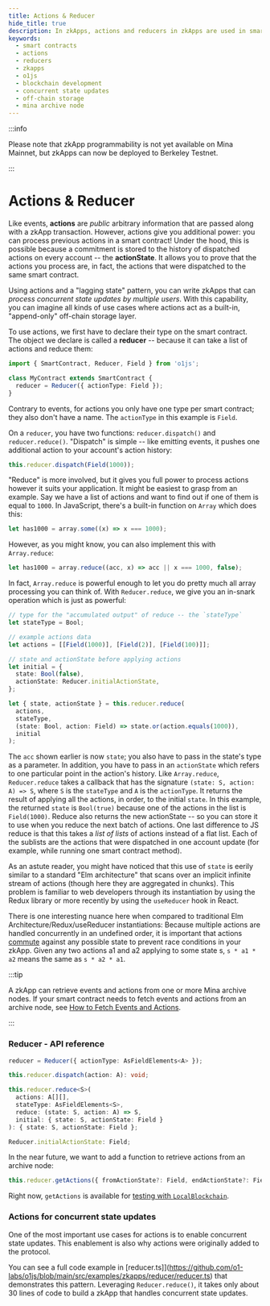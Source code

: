 ```yaml
---
title: Actions & Reducer
hide_title: true
description: In zkApps, actions and reducers in zkApps are used in smart contract development to enable concurrent state updates and act as an off-chain storage layer.
keywords:
  - smart contracts
  - actions
  - reducers
  - zkapps
  - o1js
  - blockchain development
  - concurrent state updates
  - off-chain storage
  - mina archive node
---
```


:::info

Please note that zkApp programmability is not yet available on Mina Mainnet, but zkApps can now be deployed to Berkeley Testnet.

:::

# Actions & Reducer

Like events, **actions** are _public_ arbitrary information that are passed along with a zkApp transaction. However, actions give you additional power: you can process previous actions in a smart contract! Under the hood, this is possible because a commitment is stored to the history of dispatched actions on every account -- the **actionState**. It allows you to prove that the actions you process are, in fact, the actions that were dispatched to the same smart contract.

Using actions and a "lagging state" pattern, you can write zkApps that can _process concurrent state updates by multiple users_. With this capability, you can imagine all kinds of use cases where actions act as a built-in, "append-only" off-chain storage layer.

To use actions, we first have to declare their type on the smart contract. The object we declare is called a **reducer** -- because it can take a list of actions and reduce them:

```ts
import { SmartContract, Reducer, Field } from 'o1js';

class MyContract extends SmartContract {
  reducer = Reducer({ actionType: Field });
}
```

Contrary to events, for actions you only have one type per smart contract; they also don't have a name. The `actionType` in this example is `Field`.

On a `reducer`, you have two functions: `reducer.dispatch()` and `reducer.reduce()`. "Dispatch" is simple -- like emitting events, it pushes one additional action to your account's action history:

```ts
this.reducer.dispatch(Field(1000));
```

"Reduce" is more involved, but it gives you full power to process actions however it suits your application. It might be easiest to grasp from an example. Say we have a list of actions and want to find out if one of them is equal to `1000`. In JavaScript, there's a built-in function on `Array` which does this:

```ts
let has1000 = array.some((x) => x === 1000);
```

However, as you might know, you can also implement this with `Array.reduce`:

```ts
let has1000 = array.reduce((acc, x) => acc || x === 1000, false);
```

In fact, `Array.reduce` is powerful enough to let you do pretty much all array processing you can think of. With `Reducer.reduce`, we give you an in-snark operation which is just as powerful:

```ts
// type for the "accumulated output" of reduce -- the `stateType`
let stateType = Bool;

// example actions data
let actions = [[Field(1000)], [Field(2)], [Field(100)]];

// state and actionState before applying actions
let initial = {
  state: Bool(false),
  actionState: Reducer.initialActionState,
};

let { state, actionState } = this.reducer.reduce(
  actions,
  stateType,
  (state: Bool, action: Field) => state.or(action.equals(1000)),
  initial
);
```

The `acc` shown earlier is now `state`; you also have to pass in the state's type as a parameter. In addition, you have to pass in an `actionState` which refers to one particular point in the action's history. Like `Array.reduce`, `Reducer.reduce` takes a callback that has the signature `(state: S, action: A) => S`, where `S` is the `stateType` and `A` is the `actionType`. It returns the result of applying all the actions, in order, to the initial `state`. In this example, the returned `state` is `Bool(true)` because one of the actions in the list is `Field(1000)`. Reduce also returns the new actionState -- so you can store it to use when you reduce the next batch of actions. One last difference to JS reduce is that this takes a _list of lists_ of actions instead of a flat list. Each of the sublists are the actions that were dispatched in one account update (for example, while running one smart contract method).

As an astute reader, you might have noticed that this use of `state` is eerily similar to a standard "Elm architecture" that scans over an implicit infinite stream of actions (though here they are aggregated in chunks). This problem is familiar to web developers through its instantiation by using the Redux library or more recently by using the `useReducer` hook in React.

There is one interesting nuance here when compared to traditional Elm Architecture/Redux/useReducer instantiations: Because multiple actions are handled concurrently in an undefined order, it is important that actions [commute](https://en.wikipedia.org/wiki/Commutative_property) against any possible state to prevent race conditions in your zkApp. Given any two actions a1 and a2 applying to some state s, `s * a1 * a2` means the same as `s * a2 * a1`.

:::tip

A zkApp can retrieve events and actions from one or more Mina archive nodes. If your smart contract needs to fetch events and actions from an archive node, see [How to Fetch Events and Actions](fetch-events-and-actions).

:::

### Reducer - API reference

```ts
reducer = Reducer({ actionType: AsFieldElements<A> });

this.reducer.dispatch(action: A): void;

this.reducer.reduce<S>(
  actions: A[][],
  stateType: AsFieldElements<S>,
  reduce: (state: S, action: A) => S,
  initial: { state: S, actionState: Field }
): { state: S, actionState: Field };

Reducer.initialActionState: Field;
```

In the near future, we want to add a function to retrieve actions from an archive node:

```ts
this.reducer.getActions({ fromActionState?: Field, endActionState?: Field }): A[][];
```

Right now, `getActions` is available for [testing with `LocalBlockchain`](/zkapps/how-to-test-a-zkapp).

### Actions for concurrent state updates

One of the most important use cases for actions is to enable concurrent state updates. This enablement is also why actions were originally added to the protocol.

You can see a full code example in [reducer.ts]](https://github.com/o1-labs/o1js/blob/main/src/examples/zkapps/reducer/reducer.ts) that demonstrates this pattern. Leveraging `Reducer.reduce()`, it takes only about 30 lines of code to build a zkApp that handles concurrent state updates.

